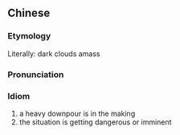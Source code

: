 {{also|乌云密布}}
==Chinese==
{{zh-forms|s=乌云密布|type=22}}

===Etymology===
Literally: dark clouds amass

===Pronunciation===
{{zh-pron
|m=wūyún mìbù
|cat=id
}}

===Idiom===
{{zh-idiom}}

# a heavy downpour is in the making
# the situation is getting dangerous or imminent